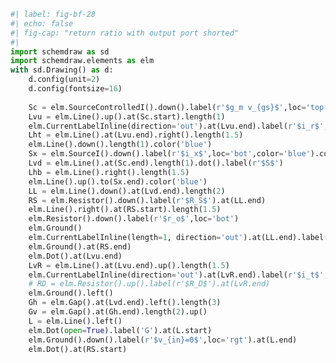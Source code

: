 ```python
#| label: fig-bf-28
#| echo: false
#| fig-cap: "return ratio with output port shorted"
#| 
import schemdraw as sd
import schemdraw.elements as elm
with sd.Drawing() as d:
    d.config(unit=2)
    d.config(fontsize=16)
 
    Sc = elm.SourceControlledI().down().label(r'$g_m v_{gs}$',loc='top',color='black')
    Lvu = elm.Line().up().at(Sc.start).length(1)
    elm.CurrentLabelInline(direction='out').at(Lvu.end).label(r'$i_r$',color='red',loc='bottom').color('red')
    Lht = elm.Line().at(Lvu.end).right().length(1.5)
    elm.Line().down().length(1).color('blue')
    Sx = elm.SourceI().down().label(r'$i_x$',loc='bot',color='blue').color('blue')
    Lvd = elm.Line().at(Sc.end).length(1).dot().label(r'$S$')
    Lhb = elm.Line().right().length(1.5)
    elm.Line().up().to(Sx.end).color('blue')
    LL = elm.Line().down().at(Lvd.end).length(2)
    RS = elm.Resistor().down().label(r'$R_S$').at(LL.end)
    elm.Line().right().at(RS.start).length(1.5)
    elm.Resistor().down().label(r'$r_o$',loc='bot')
    elm.Ground()
    elm.CurrentLabelInline(length=1, direction='out').at(LL.end).label(r'$i_t $',color='green',loc='bottom',ofst=0.1).color('green').reverse()
    elm.Ground().at(RS.end)
    elm.Dot().at(Lvu.end)
    LvR = elm.Line().at(Lvu.end).up().length(1.5)
    elm.CurrentLabelInline(direction='out').at(LvR.end).label(r'$i_t$',color='red', loc='bottom').color('red')
    # RD = elm.Resistor().up().label(r'$R_D$').at(LvR.end)
    elm.Ground().left()
    Gh = elm.Gap().at(Lvd.end).left().length(3)
    Gv = elm.Gap().at(Gh.end).length(2).up()
    L = elm.Line().left()
    elm.Dot(open=True).label('G').at(L.start)
    elm.Ground().down().label(r'$v_{in}=0$',loc='rgt').at(L.end)
    elm.Dot().at(RS.start)
```
